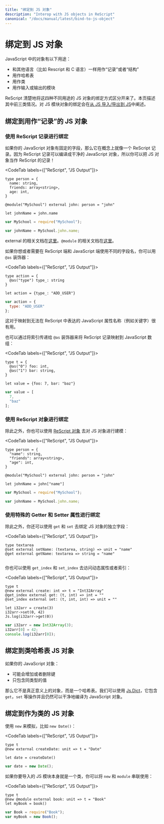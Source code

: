 ```yaml
---
title: "绑定到 JS 对象"
description: "Interop with JS objects in ReScript"
canonical: "/docs/manual/latest/bind-to-js-object"
---
```


<!--
# Bind to JS Object
-->
# 绑定到 JS 对象

<!--
JavaScript objects are a combination of several use-cases:

- As a "record" or "struct" in other languages (like ReScript and C).
- As a hash map.
- As a class.
- As a module to import/export.
-->

JavaScript 中的对象有以下用途：
- 和其他语言（比如 Rescript 和 C 语言）一样用作“记录”或者“结构”
- 用作哈希表
- 用作类
- 用作输入或输出的模块

<!--
ReScript cleanly separates the binding methods for JS object based on these 4 use-cases. This page documents the first three. Binding to JS module objects is described in the [Import from/Export to JS](import-from-export-to-js.md) section.
-->

ReScript 清楚地将这四种不同用途的 JS 对象的绑定方式区分开来了。本页描述其中前三类情况。对 JS 模块对象的绑定会在[从 JS 导入/导出到 JS](import-from-export-to-js.md)中阐述。

<!-- TODO: mention scope here too? -->

<!--
## Bind to Record-like JS Objects
-->
## 绑定到用作“记录”的 JS 对象

<!--
### Bind Using ReScript Record
-->
### 使用 ReScript 记录进行绑定

<!--
If your JavaScript object has fixed fields, then it's conceptually like a ReScript record. Since a ReScript record compiles to a clean JavaScript object, you can definitely type a JS object as a ReScript record!
-->

如果你的 JavaScript 对象有固定的字段，那么它在概念上就像一个 ReScript 记录。因为 ReScript 记录可以编译成干净的 JavaScript 对象，所以你可以把 JS 对象当作 ReScript 的记录！

<CodeTab labels={["ReScript", "JS Output"]}>

```res example
type person = {
  name: string,
  friends: array<string>,
  age: int,
}

@module("MySchool") external john: person = "john"

let johnName = john.name
```
```js
var MySchool = require("MySchool");

var johnName = MySchool.john.name;
```

</CodeTab>

<!--
External is documented [here](external.md). `@module` is documented [here](import-from-export-to-js.md).
-->

external 的相关文档在[这里](external.md)。`@module` 的相关文档在[这里](import-from-export-to-js.md)。

<!--
If you want or need to use different field names on the ReScript and the JavaScript side, you can use the `@as` decorator:
-->

如果你想或者需要在 ReScript 端和 JavaScript 端使用不同的字段名，你可以用 `@as` 装饰器：

<CodeTab labels={["ReScript", "JS Output"]}>

```res example
type action = {
  @as("type") type_: string
}

let action = {type_: "ADD_USER"}
```
```js
var action = {
  type: "ADD_USER"
};
```

</CodeTab>

<!--
This is useful to map to JavaScript attribute names that cannot be expressed in ReScript (such as keywords).
-->

这对于映射到无法在 ReScript 中表达的 JavaScript 属性名称（例如关键字）很有用。

<!--
It is also possible to map a ReScript record to a JavaScript array by passing indices to the `@as` decorator:
-->

也可以通过将索引传递给 `@as` 装饰器来将 ReScript 记录映射到 JavaScript 数组：

<CodeTab labels={["ReScript", "JS Output"]}>

```res
type t = {
  @as("0") foo: int,
  @as("1") bar: string,
}

let value = {foo: 7, bar: "baz"}
```

```js
var value = [
  7,
  "baz"
];
```

</CodeTab>


<!--
### Bind Using ReScript Object
-->
### 使用 ReScript 对象进行绑定

<!--
Alternatively, you can use [ReScript object](object.md) to model a JS object too:
-->

除此之外，你也可以使用 [ReScript 对象](object.md) 去对 JS 对象进行建模：

<CodeTab labels={["ReScript", "JS Output"]}>

```res example
type person = {
  "name": string,
  "friends": array<string>,
  "age": int,
}

@module("MySchool") external john: person = "john"

let johnName = john["name"]
```
```js
var MySchool = require("MySchool");

var johnName = MySchool.john.name;
```

</CodeTab>

<!--
### Bind Using Special Getter and Setter Attributes
-->
### 使用特殊的 Getter 和 Setter 属性进行绑定

<!--
Alternatively, you can use `get` and `set` to bind to individual fields of a JS object:
-->

除此之外，你还可以使用 `get` 和 `set` 去绑定 JS 对象的独立字段：

<CodeTab labels={["ReScript", "JS Output"]}>

```res example
type textarea
@set external setName: (textarea, string) => unit = "name"
@get external getName: textarea => string = "name"
```
```js
```

</CodeTab>

<!--
You can also use `get_index` and `set_index` to access a dynamic property or an index:
-->

你也可以使用 `get_index` 和 `set_index` 去访问动态属性或者索引：

<CodeTab labels={["ReScript", "JS Output"]}>

```res example
type t
@new external create: int => t = "Int32Array"
@get_index external get: (t, int) => int = ""
@set_index external set: (t, int, int) => unit = ""

let i32arr = create(3)
i32arr->set(0, 42)
Js.log(i32arr->get(0))
```
```js
var i32arr = new Int32Array(3);
i32arr[0] = 42;
console.log(i32arr[0]);
```

</CodeTab>

<!--
## Bind to Hash Map-like JS Object
-->
## 绑定到类哈希表 JS 对象

<!--
If your JavaScript object:

- might or might not add/remove keys
- contains only values that are of the same type
-->

如果你的 JavaScript 对象：

- 可能会增加或者删除键
- 只包含同类型的值

<!--
Then it's not really an object, it's a hash map. Use [Js.Dict](api/js/dict), which contains operations like `get`, `set`, etc. and cleanly compiles to a JavaScript object still.
-->

那么它不是真正意义上的对象，而是一个哈希表。我们可以使用 [Js.Dict](api/js/dict)，它包含 `get`，`set` 等操作并且仍然可以干净地编译为 JavaScript 对象。

<!--
## Bind to a JS Object That's a Class
-->
## 绑定到作为类的 JS 对象

<!--
Use `new` to emulate e.g. `new Date()`:
-->

使用 `new` 来模拟，比如 `new Date()`：

<CodeTab labels={["ReScript", "JS Output"]}>

```res example
type t
@new external createDate: unit => t = "Date"

let date = createDate()
```
```js
var date = new Date();
```

</CodeTab>

<!--
You can chain `new` and `module` if the JS module you're importing is itself a class:
-->

如果你要导入的 JS 模块本身就是一个类，你可以将 `new` 和 `module` 串联使用：

<CodeTab labels={["ReScript", "JS Output"]}>

```res example
type t
@new @module external book: unit => t = "Book"
let myBook = book()
```
```js
var Book = require("Book");
var myBook = new Book();
```

</CodeTab>
